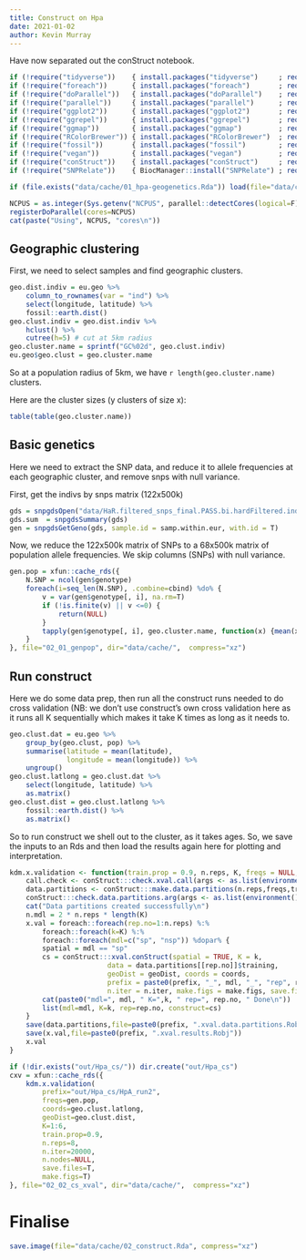 ```yaml
---
title: Construct on Hpa
date: 2021-01-02
author: Kevin Murray
---
```


Have now separated out the conStruct notebook.

```r
if (!require("tidyverse"))    { install.packages("tidyverse")     ; require("tidyverse")    }
if (!require("foreach"))      { install.packages("foreach")       ; require("foreach")      }
if (!require("doParallel"))   { install.packages("doParallel")    ; require("doParallel")   }
if (!require("parallel"))     { install.packages("parallel")      ; require("parallel")     }
if (!require("ggplot2"))      { install.packages("ggplot2")       ; require("ggplot2")      }
if (!require("ggrepel"))      { install.packages("ggrepel")       ; require("ggrepel")      }
if (!require("ggmap"))        { install.packages("ggmap")         ; require("ggmap")        }
if (!require("RColorBrewer")) { install.packages("RColorBrewer")  ; require("RColorBrewer") }
if (!require("fossil"))       { install.packages("fossil")        ; require("fossil")       }
if (!require("vegan"))        { install.packages("vegan")         ; require("vegan")        }
if (!require("conStruct"))    { install.packages("conStruct")     ; require("conStruct")    }
if (!require("SNPRelate"))    { BiocManager::install("SNPRelate") ; require("SNPRelate")    }

if (file.exists("data/cache/01_hpa-geogenetics.Rda")) load(file="data/cache/01_hpa-geogenetics.Rda")

NCPUS = as.integer(Sys.getenv("NCPUS", parallel::detectCores(logical=F)))
registerDoParallel(cores=NCPUS)
cat(paste("Using", NCPUS, "cores\n"))
```

## Geographic clustering

First, we need to select samples and find geographic clusters.

```r
geo.dist.indiv = eu.geo %>%
    column_to_rownames(var = "ind") %>%
    select(longitude, latitude) %>%
    fossil::earth.dist()
geo.clust.indiv = geo.dist.indiv %>%
    hclust() %>%
    cutree(h=5) # cut at 5km radius
geo.cluster.name = sprintf("GC%02d", geo.clust.indiv)
eu.geo$geo.clust = geo.cluster.name
```

So at a population radius of 5km, we have `r length(geo.cluster.name)`
clusters.

Here are the cluster sizes (y clusters of size x): 

```r
table(table(geo.cluster.name))
```


## Basic genetics

Here we need to extract the SNP data, and reduce it to allele frequencies at
each geographic cluster, and remove snps with null variance.


First,  get the indivs by snps matrix (122x500k)

```r
gds = snpgdsOpen("data/HaR.filtered_snps_final.PASS.bi.hardFiltered.indFiltered.noMit.reheader.gds")
gds.sum  = snpgdsSummary(gds)
gen = snpgdsGetGeno(gds, sample.id = samp.within.eur, with.id = T)
```

Now, we reduce the 122x500k matrix of SNPs to a 68x500k matrix of population
allele frequencies. We skip columns (SNPs) with null variance. 

```r
gen.pop = xfun::cache_rds({
    N.SNP = ncol(gen$genotype)
    foreach(i=seq_len(N.SNP), .combine=cbind) %do% {
        v = var(gen$genotype[, i], na.rm=T)
        if (!is.finite(v) || v <=0) {
            return(NULL)
        }
        tapply(gen$genotype[, i], geo.cluster.name, function(x) {mean(x, na.rm=T)/2})
    }
}, file="02_01_genpop", dir="data/cache/",  compress="xz")
```



## Run construct

Here we do some data prep, then run all the construct runs needed to do cross
validation (NB: we don't use construct's own cross validation here as it runs
all K sequentially which makes it take K times as long as it needs to.

```r
geo.clust.dat = eu.geo %>%
    group_by(geo.clust, pop) %>%
    summarise(latitude = mean(latitude),
              longitude = mean(longitude)) %>%
    ungroup()
geo.clust.latlong = geo.clust.dat %>%
    select(longitude, latitude) %>% 
    as.matrix()
geo.clust.dist = geo.clust.latlong %>%
    fossil::earth.dist() %>%
    as.matrix()
```

So to run construct we shell out to the cluster, as it takes ages. So, we save
the inputs to an Rds and then load the results again here for plotting and
interpretation.

```r
kdm.x.validation <- function(train.prop = 0.9, n.reps, K, freqs = NULL, data.partitions = NULL, geoDist, coords, prefix, n.iter, make.figs = FALSE, save.files = FALSE, n.nodes=16, parallel=T, ...) {
    call.check <- conStruct:::check.xval.call(args <- as.list(environment()))
    data.partitions <- conStruct:::make.data.partitions(n.reps,freqs,train.prop)
    conStruct:::check.data.partitions.arg(args <- as.list(environment()))
    cat("Data partitions created successfully\n")
    n.mdl = 2 * n.reps * length(K)
    x.val = foreach::foreach(rep.no=1:n.reps) %:%
        foreach::foreach(k=K) %:%
        foreach::foreach(mdl=c("sp", "nsp")) %dopar% {
        spatial = mdl == "sp"
        cs = conStruct:::xval.conStruct(spatial = TRUE, K = k, 
                        data = data.partitions[[rep.no]]$training, 
                        geoDist = geoDist, coords = coords, 
                        prefix = paste0(prefix, "_", mdl, "_", "rep", rep.no, "K", k), 
                        n.iter = n.iter, make.figs = make.figs, save.files = save.files)
        cat(paste0("mdl=", mdl, " K=",k, " rep=", rep.no, " Done\n"))
        list(mdl=mdl, K=k, rep=rep.no, construct=cs)
    }
    save(data.partitions,file=paste0(prefix, ".xval.data.partitions.Robj"))
    save(x.val,file=paste0(prefix, ".xval.results.Robj"))
    x.val
}
```


```r
if (!dir.exists("out/Hpa_cs/")) dir.create("out/Hpa_cs")
cxv = xfun::cache_rds({
    kdm.x.validation(
        prefix="out/Hpa_cs/HpA_run2",
        freqs=gen.pop,
        coords=geo.clust.latlong,
        geoDist=geo.clust.dist,
        K=1:6,
        train.prop=0.9,
        n.reps=8,
        n.iter=20000,
        n.nodes=NULL,
        save.files=T,
        make.figs=T)
}, file="02_02_cs_xval", dir="data/cache/",  compress="xz")
```


# Finalise

```r
save.image(file="data/cache/02_construct.Rda", compress="xz")
```
